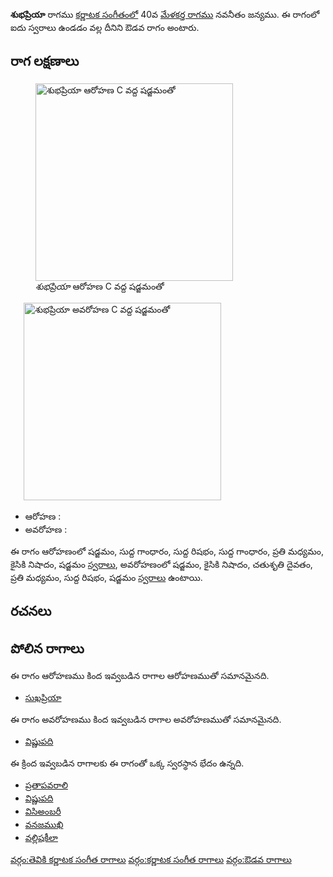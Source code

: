 {{Infobox ragam
	| name          	= శుభప్రియా
	| synonym	    	= 
	| mela          	= 
	| chakra        	= 
	| janaka        	= 
	| type          	= ఔడవ
	| arohanam      	= {{svaraC|S|G1|R1|G1|M2|N2|S'}} 
	| avarohanam    	= {{svaraC|S'|N2|D2|M2|R1|S}}
	| jeeva         	=
	| chhaya        	=
	| nyasa         	=
	| vishesha      	= 
	| equivalent  		= 
}}
{{కర్ణాటక సంగీత రాగాలు}}
'''శుభప్రియా''' రాగము [[కర్ణాటక సంగీతం]]లో 40వ [[మేళకర్త రాగము]] నవనీతం జన్యము.  ఈ రాగంలో ఐదు స్వరాలు ఉండడం వల్ల దీనిని ఔడవ రాగం అంటారు.


==రాగ లక్షణాలు==
[[Image:shubhapriya_ar_kb2wiki.png|thumb|right|316px|''శుభప్రియా'' ఆరోహణ C వద్ద షడ్జమంతో]]
	[[Image:shubhapriya_av_kb2wiki.png|thumb|right|316px|''శుభప్రియా'' అవరోహణ C వద్ద షడ్జమంతో]]

* ఆరోహణ : {{svaraC|S|G1|R1|G1|M2|N2|S'}} 
* అవరోహణ : {{svaraC|S'|N2|D2|M2|R1|S}}

ఈ రాగం ఆరోహణంలో షడ్జమం, సుద్ద  గాంధారం, సుద్ద  రిషభం, సుద్ద  గాంధారం, ప్రతి మధ్యమం, కైసికి నిషాదం, షడ్జమం [[స్వరాలు]], అవరోహణంలో షడ్జమం, కైసికి నిషాదం, చతుశృతి దైవతం, ప్రతి మధ్యమం, సుద్ద  రిషభం, షడ్జమం [[స్వరాలు]] ఉంటాయి.

==రచనలు==



==పోలిన రాగాలు==
ఈ రాగం ఆరోహణము కింద ఇవ్వబడిన రాగాల ఆరోహణముతో సమానమైనది.
* [[సుఖప్రియా]]

ఈ రాగం అవరోహణము కింద ఇవ్వబడిన రాగాల అవరోహణముతో సమానమైనది.
* [[విష్ణుపది]]

ఈ క్రింద ఇవ్వబడిన రాగాలకు ఈ రాగంతో ఒక్క స్వరస్థాన భేదం ఉన్నది.
* [[ ప్రతాపవరాలి]]
* [[విష్ణుపది]]
* [[విసిఅంబరీ]]
* [[వనజముఖి]]
* [[వల్లిషకీలా]]



[[వర్గం:తెవికి కర్ణాటక సంగీత రాగాలు]]
[[వర్గం:కర్ణాటక సంగీత రాగాలు]]
[[వర్గం:ఔడవ రాగాలు]]
